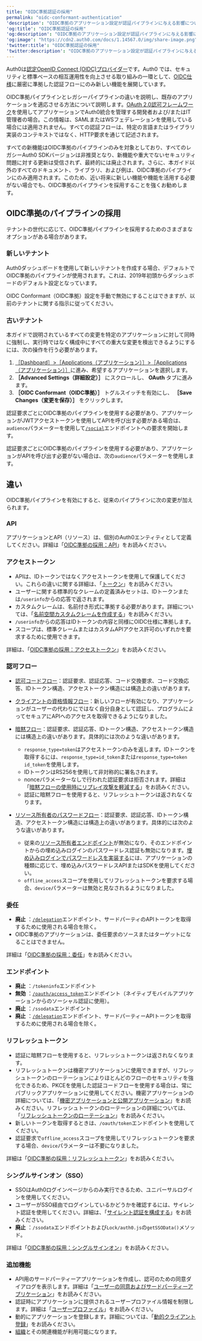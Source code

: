 ```yaml
---
title: "OIDC準拠認証の採用"
permalink: "oidc-conformant-authentication"
'description': "OIDC準拠のアプリケーション設定が認証パイプラインに与える影響について説明します。"
'og:title': "OIDC準拠認証の採用"
'og:description': "OIDC準拠のアプリケーション設定が認証パイプラインに与える影響について説明します。"
'og:image': "https://cdn2.auth0.com/docs/1.14567.0/img/share-image.png"
'twitter:title': "OIDC準拠認証の採用"
'twitter:description': "OIDC準拠のアプリケーション設定が認証パイプラインに与える影響について説明します。"
---
```



Auth0は[認定OpenID Connect (OIDC)プロバイダー](http://openid.net/certification/)です。Auth0 では、セキュリティと標準ベースの相互運用性を向上させる取り組みの一環として、[OIDC仕様](http://openid.net/specs/openid-connect-core-1_0.html)に厳密に準拠した認証フローにのみ新しい機能を展開しています。

OIDC準拠パイプラインとレガシーパイプラインの違いを説明し、既存のアプリケーションを適応させる方法について説明します。[OAuth 2.0認可フレームワーク](/docs/ja-jp/authenticate/protocols/oauth)を使用してアプリケーションでAuth0統合を管理する開発者および/またはIT管理者の場合。この情報は、<Tooltip data-tooltip-id="react-containers-DefinitionTooltip-1" href="/docs/ja-jp/glossary?term=security-assertion-markup-language" tip="Security Assertion Markup Language（SAML）: パスワードなしに二者間で認証情報を交換できる標準化プロトコル。" cta="用語集の表示">SAML</Tooltip>またはWSフェデレーションを使用している場合には適用されません。すべての認証フローは、特定の言語またはライブラリ実装のコンテキストではなく、HTTP要求を通じて記述されます。

すべての新機能はOIDC準拠のパイプラインのみを対象としており、すべてのレガシーAuth0 SDKバージョンは非推奨となり、新機能や重大でないセキュリティ問題に対する更新は受信されず、最終的には廃止されます。さらに、本ガイド以外のすべてのドキュメント、ライブラリ、および例は、OIDC準拠のパイプラインにのみ適用されます。このため、近い将来に新しい機能や機能を活用する必要がない場合でも、OIDC準拠のパイプラインを採用することを強くお勧めします。

## OIDC準拠のパイプラインの採用

テナントの世代に応じて、OIDC準拠パイプラインを採用するためのさまざまなオプションがある場合があります。

### 新しいテナント

Auth0ダッシュボードを使用して新しいテナントを作成する場合、デフォルトでOIDC準拠のパイプラインが使用されます。これは、2019年初頭からダッシュボードのデフォルト設定となっています。

<Callout icon="file-lines" color="#0EA5E9" iconType="regular">

OIDC Conformant（OIDC準拠）設定を手動で無効にすることはできますが、以前のテナントに関する指示に従ってください。

</Callout>

### 古いテナント

本ガイドで説明されているすべての変更を特定のアプリケーションに対して同時に強制し、実行時ではなく構成中にすべての重大な変更を検出できるようにするには、次の操作を行う必要があります。

1. [［Dashboard］>［Applications（アプリケーション）］>［Applications（アプリケーション）］](https://manage.auth0.com/#/applications)に進み、希望するアプリケーションを選択します。
2. **［Advanced Settings（詳細設定）］** にスクロールし、 **OAuth** タブに進みます。
3. **［OIDC Conformant（OIDC準拠）］** トグルスイッチを有効にし、 **［Save Changes（変更を保存）］** をクリックします。

認証要求ごとにOIDC準拠のパイプラインを使用する必要があり、アプリケーションが<Tooltip data-tooltip-id="react-containers-DefinitionTooltip-3" href="/docs/ja-jp/glossary?term=json-web-token" tip="JSON Web Token（JWT）: 二者間のクレームを安全に表現するために使用される標準IDトークン形式（および多くの場合、アクセストークン形式）。" cta="用語集の表示">JWT</Tooltip>アクセストークンを使用してAPIを呼び出す必要がある場合は、`audience`パラメーターを使用して[`/social`](/docs/ja-jp/api/authentication#social)エンドポイントへの要求を開始します。

認証要求ごとにOIDC準拠のパイプラインを使用する必要があり、アプリケーションがAPIを呼び出す必要がない場合は、次の`audience`パラメーターを使用します。


<AuthCodeBlock children={codeExample} language="http" />

## 違い

OIDC準拠パイプラインを有効にすると、従来のパイプラインに次の変更が加えられます。

### API

アプリケーションとAPI（リソース）は、個別のAuth0エンティティとして定義してください。詳細は「[OIDC準拠の採用：API](/docs/ja-jp/authenticate/login/oidc-conformant-authentication/oidc-adoption-apis)」をお読みください。

### アクセストークン

* APIは、IDトークンではなくアクセストークンを使用して保護してください。これらの違いに関する詳細は、「[トークン](/docs/ja-jp/secure/tokens)」をお読みください。
* ユーザーに関する標準的なクレームの定義済みセットは、IDトークンまたは`/userinfo`からの応答で返されます。
* カスタムクレームは、名前付き形式に準拠する必要があります。詳細については、「[名前空間カスタムクレームを作成する](/docs/ja-jp/secure/tokens/json-web-tokens/create-custom-claims)」をお読みください。
* `/userinfo`からの応答はIDトークンの内容と同様にOIDC仕様に準拠します。
* スコープは、標準クレームまたはカスタムAPIアクセス許可のいずれかを要求するために使用できます。

詳細は、「[OIDC準拠の採用：アクセストークン](/docs/ja-jp/authenticate/login/oidc-conformant-authentication/oidc-adoption-access-tokens)」をお読みください。

### 認可フロー

* [認可コードフロー](/docs/ja-jp/authenticate/login/oidc-conformant-authentication/oidc-adoption-auth-code-flow)：認証要求、認証応答、コード交換要求、コード交換応答、IDトークン構造、アクセストークン構造には構造上の違いがあります。
* [クライアントの資格情報フロー](/docs/ja-jp/authenticate/login/oidc-conformant-authentication/oidc-adoption-client-credentials-flow)：新しいフローが有効になり、アプリケーションがユーザーの代わりにではなく自分自身として認証し、プログラムによってセキュアにAPIへのアクセスを取得できるようになりました。
* [暗黙フロー](/docs/ja-jp/authenticate/login/oidc-conformant-authentication/oidc-adoption-implicit-flow)：認証要求、認証応答、IDトークン構造、アクセストークン構造には構造上の違いがあります。具体的には次のような違いがあります。

  + `response_type=token`はアクセストークンのみを返します。IDトークンを取得するには、`response_type=id_token`または`response_type=token id_token`を使用します。
  + IDトークンはRS256を使用して非対称的に署名されます。
  + nonceパラメーターなしで行われた認証要求は拒否されます。詳細は「[暗黙フローの使用時にリプレイ攻撃を軽減する](/docs/ja-jp/get-started/authentication-and-authorization-flow/implicit-flow-with-form-post/mitigate-replay-attacks-when-using-the-implicit-flow)」をお読みください。
  + 認証に暗黙フローを使用すると、リフレッシュトークンは返されなくなります。
* [リソース所有者のパスワードフロー](/docs/ja-jp/authenticate/login/oidc-conformant-authentication/oidc-adoption-rop-flow)：認証要求、認証応答、IDトークン構造、アクセストークン構造には構造上の違いがあります。具体的には次のような違いがあります。

  + 従来の[リソース所有者エンドポイント](/docs/ja-jp/api/authentication#database-ad-ldap-active-)が無効になり、そのエンドポイントからの埋め込みログインのパスワードレス認証も無効になります。[埋め込みログインでパスワードレスを実装する](/docs/ja-jp/connections/passwordless/guides/embedded-login)には、アプリケーションの種類に応じて、埋め込みパスワードレスAPIまたはSDKを使用してください。
  + `offline_access`スコープを使用してリフレッシュトークンを要求する場合、`device`パラメーターは無効と見なされるようになりました。

### 委任

* **廃止** ：[`/delegation`](/docs/ja-jp/api/authentication#delegation)エンドポイント、サードパーティのAPIトークンを取得するために使用される場合を除く。
* OIDC準拠のアプリケーションは、委任要求のソースまたはターゲットになることはできません。

詳細は「[OIDC準拠の採用：委任](/docs/ja-jp/authenticate/login/oidc-conformant-authentication/oidc-adoption-delegation)」をお読みください。

### エンドポイント

* **廃止** ：`/tokeninfo`エンドポイント
* **無効** ：[`/oauth/access_token`](/docs/ja-jp/api/authentication#post-oauth-access_token)エンドポイント（ネイティブモバイルアプリケーションからのソーシャル認証に使用）。
* **廃止** ：`/ssodata`エンドポイント
* **廃止** ：[`/delegation`](/docs/ja-jp/api/authentication#delegation)エンドポイント、サードパーティーAPIトークンを取得するために使用される場合を除く。

### リフレッシュトークン

* 認証に暗黙フローを使用すると、リフレッシュトークンは返されなくなります。
* リフレッシュトークンは機密アプリケーションに使用できますが、リフレッシュトークンのローテーションによりほとんどのフローのセキュリティを強化できるため、PKCEを使用した認証コードフローを使用する場合は、常にパブリックアプリケーションに使用してください。機密アプリケーションの詳細については、「[機密アプリケーションと公開アプリケーション](/docs/ja-jp/get-started/applications/confidential-and-public-applications)」をお読みください。リフレッシュトークンのローテーションの詳細については、「[リフレッシュトークンのローテーション](/docs/ja-jp/secure/tokens/refresh-tokens/refresh-token-rotation)」をお読みください。
* 新しいトークンを取得するときは、`/oauth/token`エンドポイントを使用してください。
* 認証要求で`offline_access`スコープを使用してリフレッシュトークンを要求する場合、`device`パラメーターは不要になりました。

詳細は「[OIDC準拠の採用：リフレッシュトークン](/docs/ja-jp/authenticate/login/oidc-conformant-authentication/oidc-adoption-refresh-tokens)」をお読みください。

### シングルサインオン（SSO）

* <Tooltip data-tooltip-id="react-containers-DefinitionTooltip-0" href="/docs/ja-jp/glossary?term=single-sign-on" tip="シングルサインオン（SSO）: ユーザーが1つのアプリケーションにログインした後、そのユーザーを他のアプリケーションに自動的にログインさせるサービス。" cta="用語集の表示">SSO</Tooltip>はAuth0ログインページからのみ実行できるため、ユニバーサルログインを使用してください。
* ユーザーがSSO経由でログインしているかどうかを確認するには、サイレント認証を使用してください。詳細は、「[サイレント認証を構成する](/docs/ja-jp/authenticate/login/configure-silent-authentication)」をお読みください。
* **廃止** ：`/ssodata`エンドポイントおよび`Lock/auth0.js`の`getSSOData()`メソッド。

詳細は「[OIDC準拠の採用：シングルサインオン](/docs/ja-jp/authenticate/login/oidc-conformant-authentication/oidc-adoption-sso)」をお読みください。

### 追加機能

* API用のサードパーティーアプリケーションを作成し、認可のための同意ダイアログを表示します。詳細は「[ユーザーの同意およびサードパーティーアプリケーション](/docs/ja-jp/get-started/applications/confidential-and-public-applications/user-consent-and-third-party-applications)」をお読みください。
* 認証時にアプリケーションに提供されるユーザープロファイル情報を制限します。詳細は「[ユーザープロファイル](/docs/ja-jp/manage-users/user-accounts/user-profiles/user-profile-structure)」をお読みください。
* 動的にアプリケーションを登録します。詳細については、「[動的クライアント登録](/docs/ja-jp/get-started/applications/dynamic-client-registration)」をお読みください。
* [組織](https://auth0.com/docs/manage-users/organizations)とその関連機能が利用可能になります。